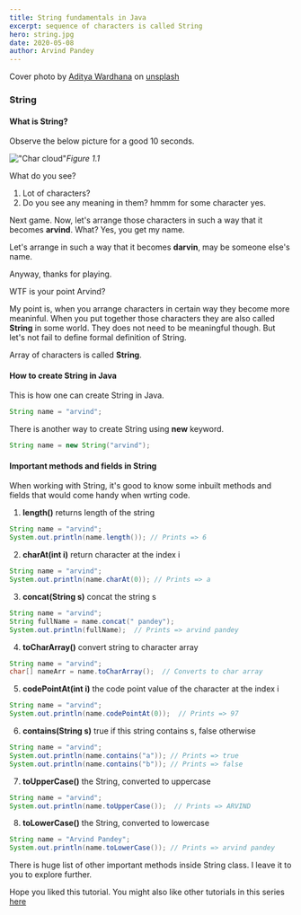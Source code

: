```yaml
---
title: String fundamentals in Java
excerpt: sequence of characters is called String
hero: string.jpg
date: 2020-05-08
author: Arvind Pandey
---
```

Cover photo by <a href="https://unsplash.com/@wardhanaaditya" target="_blank">Aditya Wardhana</a>   on  <a href="https://unsplash.com/" target="blank">unsplash</a>

### String

#### What is String?

Observe the below picture for a good 10 seconds.

!["Char cloud"](chars.png)*Figure 1.1*

What do you see?
1. Lot of characters?
2. Do you see any meaning in them? hmmm for some character yes.

Next game. Now, let's arrange those characters in such a way that it becomes **arvind**. What? Yes, you get my name.

Let's arrange in such a way that it becomes **darvin**, may be someone else's name.

Anyway, thanks for playing.

WTF is your point Arvind?

My point is, when you arrange characters in certain way they become more meaninful. When you put together those characters they are also called **String** in some world. They does not need to be meaningful though.
But let's not fail to define formal definition of String.

Array of characters is called **String**.

#### How to create String in Java

This is how one can create String in Java.

```java
String name = "arvind";
```

There is another way to create String using **new** keyword.

```java
String name = new String("arvind");
```

#### Important methods and fields in String

When working with String, it's good to know some inbuilt methods and fields that would come handy when wrting code.

1. **length()** returns length of the string

```java
String name = "arvind";
System.out.println(name.length()); // Prints => 6
```

2. **charAt(int i)** return character at the index i

```java
String name = "arvind";
System.out.println(name.charAt(0)); // Prints => a
```
3. **concat(String s)** concat the string s

```java
String name = "arvind";
String fullName = name.concat(" pandey");
System.out.println(fullName);  // Prints => arvind pandey
```
4. **toCharArray()** convert string to character array

```java
String name = "arvind";
char[] nameArr = name.toCharArray();  // Converts to char array
```

5. **codePointAt(int i)** the code point value of the character at the index i

```java
String name = "arvind";
System.out.println(name.codePointAt(0));  // Prints => 97
```
6. **contains(String s)** true if this string contains s, false otherwise

```java
String name = "arvind";
System.out.println(name.contains("a")); // Prints => true
System.out.println(name.contains("b")); // Prints => false
```
7. **toUpperCase()** the String, converted to uppercase

```java
String name = "arvind";
System.out.println(name.toUpperCase());  // Prints => ARVIND
```

8. **toLowerCase()** the String, converted to lowercase

```java
String name = "Arvind Pandey";
System.out.println(name.toLowerCase()); // Prints => arvind pandey
```

There is huge list of other important methods inside String class. I leave it to you to explore further.

Hope you liked this tutorial.
You might also like other tutorials in this series <a href="/data-structure-fundamentals-in-java">here</a>